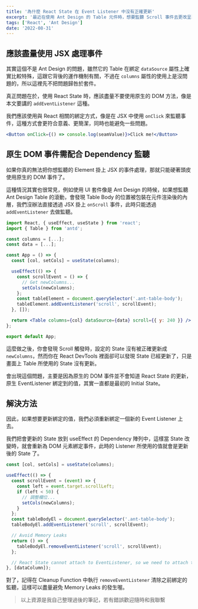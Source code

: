 ```yaml
---
title: '為什麼 React State 在 Event Listener 中沒有正確更新'
excerpt: '最近在使用 Ant Design 的 Table 元件時，想要監聽 Scroll 事件去更改呈現的欄位，但是發現 State 成功更新後 Table 所使用的 State 卻沒有跟著更新，這到底是怎麼回事哩。'
tags: ['React', 'Ant Design']
date: '2022-08-31'
---
```


## 應該盡量使用 JSX 處理事件

其實這個不是 Ant Design 的問題，雖然它的 Table 在綁定 `dataSource` 屬性上確實比較特殊，這跟它背後的運作機制有關，不過在 `columns` 屬性的使用上是沒問題的，所以這裡先不把問題歸咎於套件。

真正問題在於，使用 React State 時，應該盡量不要使用原生的 DOM 方法，像是本文要講的 `addEventListener` 這種。

我們應該使用與 React 相關的綁定方式，像是在 JSX 中使用 `onClick` 來監聽事件，這種方式會更符合意義、更簡潔，同時也能避免一些問題。

```jsx
<Button onClick={() => console.log(seamValue)}>Click me!</Button>
```

## 原生 DOM 事件需配合 Dependency 監聽

如果你真的無法把你想監聽的 Element 掛上 JSX 的事件處理，那就只能硬著頭皮使用原生的 DOM 事件了。

這種情況其實也很常見，例如使用 UI 套件像是 Ant Design 的時候，如果想監聽 Ant Design Table 的滾動，會發現 Table Body 的位置被包裝在元件渲染後的內層，我們沒辦法直接透過 JSX 掛上 `onScroll` 事件，此時只能透過 `addEventListener` 去做監聽。

```jsx
import React, { useEffect, useState } from 'react';
import { Table } from 'antd';

const columns = [...];
const data = [...];

const App = () => {
  const [col, setCols] = useState(columns);

  useEffect(() => {
    const scrollEvent = () => {
      // Get newColumns...
      setCols(newColumns);
    };
    const tableElement = document.querySelector('.ant-table-body');
    tableElement.addEventListener('scroll', scrollEvent);
  }, []);

  return <Table columns={col} dataSource={data} scroll={{ y: 240 }} />;
};

export default App;
```

這麼做之後，你會發現 Scroll 觸發時，設定的 State 沒有被正確更新成 `newColumns`，然而你在 React DevTools 裡面卻可以發現 State 已經更新了，只是畫面上 Table 所使用的 State 沒有更新。

會出現這個問題，主要是因為原生的 DOM 事件並不會知道 React State 的更新，原生 EventListener 綁定到的值，其實一直都是最初的 Initial State。

## 解決方法

因此，如果想要更新綁定的值，我們必須重新綁定一個新的 Event Listener 上去。

我們把會更新的 State 放到 useEffect 的 Dependency 陣列中，這樣當 State 改變時，就會重新為 DOM 元素綁定事件，此時的 Listener 所使用的值就會是更新後的 State 了。

```jsx
const [col, setCols] = useState(columns);

useEffect(() => {
  const scrollEvent = (event) => {
    const left = event.target.scrollLeft;
    if (left < 50) {
      // 調整欄位...
      setCols(newColumns);
    }
  };
  const tableBodyEl = document.querySelector('.ant-table-body');
  tableBodyEl.addEventListener('scroll', scrollEvent);

  // Avoid Memory Leaks
  return () => {
    tableBodyEl.removeEventListener('scroll', scrollEvent);
  };

  // React State cannot attach to EventListener, so we need to attach the listener again when the state changes
}, [dataColumn]);
```

對了，記得在 Cleanup Function 中執行 `removeEventListener` 清除之前綁定的監聽，這樣可以盡量避免 Memory Leaks 的發生喔。

> 以上資源是我自己整理過後的筆記，若有錯誤歡迎隨時和我聯繫

